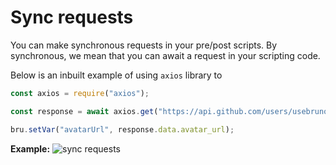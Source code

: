 # Sync requests

You can make synchronous requests in your pre/post scripts. By synchronous, we mean that you can await a request in your scripting code.

Below is an inbuilt example of using `axios` library to
```js
const axios = require("axios");

const response = await axios.get("https://api.github.com/users/usebruno");

bru.setVar("avatarUrl", response.data.avatar_url);
```

**Example:**
![sync requests](/screenshots/sync-requests.webp)

